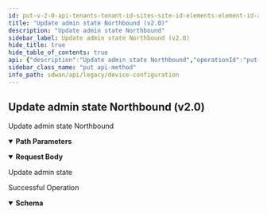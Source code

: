 ```yaml
---
id: put-v-2-0-api-tenants-tenant-id-sites-site-id-elements-element-id-admin-state
title: "Update admin state Northbound (v2.0)"
description: "Update admin state Northbound"
sidebar_label: Update admin state Northbound (v2.0)
hide_title: true
hide_table_of_contents: true
api: {"description":"Update admin state Northbound","operationId":"put-v2.0-api-tenants-tenant_id-sites-site_id-elements-element_id-admin_state","parameters":[{"description":"Tenant Id","in":"path","name":"tenant_id","required":true,"schema":{"description":"Tenant Id","type":"string"}},{"description":"Site Id","in":"path","name":"site_id","required":true,"schema":{"description":"Site Id","type":"string"}},{"description":"Element Id","in":"path","name":"element_id","required":true,"schema":{"description":"Element Id","type":"string"}}],"requestBody":{"content":{"application/json":{"schema":{"properties":{"admin_action":{"description":"Admin Action","enum":["ALLOCATE","CLAIM","BOUND","UNBOUND","DECLAIM","RETURN","REVOKE","RETIRE","STOCK","UPGRADE","REMANUFACTURE","DEFAULT","INVALID"],"type":"string"},"allowed_roles":{"description":"Allowed Roles","items":{"description":"Allowed Roles","enum":["NONE","HUB","SPOKE","PA_WE_BR","PA_WE_DC"],"type":"string"},"type":"array"},"cluster_insertion_mode":{"description":"Cluster Insertion Mode","type":"string"},"cluster_member_id":{"description":"Cluster Member Id","type":"string"},"connected":{"description":"Connected","type":"boolean"},"deployment_op":{"description":"Deployment Op","enum":["DECLAIM","UPGRADE","ABORT_UPGRADE","DEFAULT","INVALID","REBIND","READY","IN_SERVICE","REUNBIND","RENEW_CIC","ABORT_CELLULARMODULE_FIRMWARE_UPGRADE","FIPS_AUTO","NON_FIPS_AUTO","FIPS_MANUAL","NON_FIPS_MANUAL"],"type":"string"},"description":{"description":"Description: Size(max = 256, error = DESCRIPTION_EXCEEDS_LIMIT: Description length exceeds limit, min = 0) ","type":"string"},"hw_id":{"description":"Hw Id","type":"string"},"id":{"description":"Id","type":"string"},"model_name":{"description":"Model Name","type":"string"},"name":{"description":"Name: Size(max = 128, error = NAME_EXCEEDS_LIMIT: Name of the resource exceeds limit., min = 0) ","type":"string"},"role":{"description":"Role","enum":["NONE","HUB","SPOKE","PA_WE_BR","PA_WE_DC"],"type":"string"},"serial_number":{"description":"Serial Number","type":"string"},"site_id":{"description":"Site Id: Digits(fraction = 0, integer = 50, SITEID_INVALID) NotNull ","type":"string"},"software_version":{"description":"Software Version","type":"string"},"state":{"description":"State","enum":["ACTIVE_INIT","ACTIVE_INVENTORY_IN_PROGRESS","ACTIVE_INVENTORY_OPERATION_FAILED","ACTIVE_INVENTORY_GET_PENDING","ACTIVE_INVENTORY_GET_COMPLETE","ACTIVE_INVENTORY_POST_PENDING","ACTIVE_INTF_CONFIG_GET_FAILED","ACTIVE_INTF_STATE_GET_FAILED","ACTIVE_READY","ACTIVE_BOUND_IN_PROGRESS","ACTIVE_UNBOUND_IN_PROGRESS","ACTIVE_UNBOUND_FROM_SITE_FAILED","ACTIVE_BOUND_TO_SITE","ACTIVE_BOUND_TO_SITE_FAILED","OOS","ACTIVE_DECLAIM_IN_PROGRESS"],"type":"string"}},"required":["site_id"]}}},"description":"Update admin state"},"responses":{"200":{"content":{"application/json":{"schema":{"properties":{"admin_action":{"description":"Admin Action","enum":["ALLOCATE","CLAIM","BOUND","UNBOUND","DECLAIM","RETURN","REVOKE","RETIRE","STOCK","UPGRADE","REMANUFACTURE","DEFAULT","INVALID"],"type":"string"},"allowed_roles":{"description":"Allowed Roles","items":{"description":"Allowed Roles","enum":["NONE","HUB","SPOKE","PA_WE_BR","PA_WE_DC"],"type":"string"},"type":"array"},"cluster_insertion_mode":{"description":"Cluster Insertion Mode","type":"string"},"cluster_member_id":{"description":"Cluster Member Id","type":"string"},"connected":{"description":"Connected","type":"boolean"},"deployment_op":{"description":"Deployment Op","enum":["DECLAIM","UPGRADE","ABORT_UPGRADE","DEFAULT","INVALID","REBIND","READY","IN_SERVICE","REUNBIND","RENEW_CIC","ABORT_CELLULARMODULE_FIRMWARE_UPGRADE","FIPS_AUTO","NON_FIPS_AUTO","FIPS_MANUAL","NON_FIPS_MANUAL"],"type":"string"},"description":{"description":"Description: Size(max = 256, error = DESCRIPTION_EXCEEDS_LIMIT: Description length exceeds limit, min = 0) ","type":"string"},"hw_id":{"description":"Hw Id","type":"string"},"id":{"description":"Id","type":"string"},"model_name":{"description":"Model Name","type":"string"},"name":{"description":"Name: Size(max = 128, error = NAME_EXCEEDS_LIMIT: Name of the resource exceeds limit., min = 0) ","type":"string"},"role":{"description":"Role","enum":["NONE","HUB","SPOKE","PA_WE_BR","PA_WE_DC"],"type":"string"},"serial_number":{"description":"Serial Number","type":"string"},"site_id":{"description":"Site Id: Digits(fraction = 0, integer = 50, SITEID_INVALID) NotNull ","type":"string"},"software_version":{"description":"Software Version","type":"string"},"state":{"description":"State","enum":["ACTIVE_INIT","ACTIVE_INVENTORY_IN_PROGRESS","ACTIVE_INVENTORY_OPERATION_FAILED","ACTIVE_INVENTORY_GET_PENDING","ACTIVE_INVENTORY_GET_COMPLETE","ACTIVE_INVENTORY_POST_PENDING","ACTIVE_INTF_CONFIG_GET_FAILED","ACTIVE_INTF_STATE_GET_FAILED","ACTIVE_READY","ACTIVE_BOUND_IN_PROGRESS","ACTIVE_UNBOUND_IN_PROGRESS","ACTIVE_UNBOUND_FROM_SITE_FAILED","ACTIVE_BOUND_TO_SITE","ACTIVE_BOUND_TO_SITE_FAILED","OOS","ACTIVE_DECLAIM_IN_PROGRESS"],"type":"string"}},"required":["site_id"]}}},"description":"Successful Operation"}},"tags":["Device Configuration"],"method":"put","path":"/v2.0/api/tenants/{tenant_id}/sites/{site_id}/elements/{element_id}/admin_state","servers":[{"url":"https://api.us.cloudgenix.com"}],"jsonRequestBodyExample":{"admin_action":"ALLOCATE","allowed_roles":["NONE"],"cluster_insertion_mode":"string","cluster_member_id":"string","connected":true,"deployment_op":"DECLAIM","description":"string","hw_id":"string","id":"string","model_name":"string","name":"string","role":"NONE","serial_number":"string","site_id":"string","software_version":"string","state":"ACTIVE_INIT"},"info":{"contact":{},"description":"List of APIs used to manage your device software to upgrade, retrieve available software images, and upgrade status information.","title":"Device Configuration","version":"Latest"},"postman":{"name":"Update admin state Northbound (v2.0)","description":{"content":"Update admin state Northbound","type":"text/plain"},"url":{"path":["v2.0","api","tenants",":tenant_id","sites",":site_id","elements",":element_id","admin_state"],"host":["{{baseUrl}}"],"query":[],"variable":[{"disabled":false,"description":{"content":"(Required) Tenant Id","type":"text/plain"},"type":"any","value":"","key":"tenant_id"},{"disabled":false,"description":{"content":"(Required) Site Id","type":"text/plain"},"type":"any","value":"","key":"site_id"},{"disabled":false,"description":{"content":"(Required) Element Id","type":"text/plain"},"type":"any","value":"","key":"element_id"}]},"header":[{"key":"Content-Type","value":"application/json"},{"key":"Accept","value":"application/json"}],"method":"PUT","body":{"mode":"raw","raw":"\"\"","options":{"raw":{"language":"json"}}}}}
sidebar_class_name: "put api-method"
info_path: sdwan/api/legacy/device-configuration
---
```



## Update admin state Northbound (v2.0)



Update admin state Northbound

<details style={{"marginBottom":"1rem"}} data-collapsed={false} open={true}><summary style={{}}><strong>Path Parameters</strong></summary><div><ul><ParamsItem className={"paramsItem"} param={{"description":"Tenant Id","in":"path","name":"tenant_id","required":true,"schema":{"description":"Tenant Id","type":"string"}}}></ParamsItem><ParamsItem className={"paramsItem"} param={{"description":"Site Id","in":"path","name":"site_id","required":true,"schema":{"description":"Site Id","type":"string"}}}></ParamsItem><ParamsItem className={"paramsItem"} param={{"description":"Element Id","in":"path","name":"element_id","required":true,"schema":{"description":"Element Id","type":"string"}}}></ParamsItem></ul></div></details><MimeTabs><TabItem label={"application/json"} value={"application/json-schema"}><details style={{}} data-collapsed={false} open={true}><summary style={{"textAlign":"left"}}><strong>Request Body</strong></summary><div style={{"textAlign":"left","marginLeft":"1rem"}}><div style={{"marginTop":"1rem","marginBottom":"1rem"}}>

Update admin state

</div></div><ul style={{"marginLeft":"1rem"}}><SchemaItem collapsible={false} name={"admin_action"} required={false} schemaDescription={"Admin Action"} schemaName={"string"} qualifierMessage={"**Possible values:** [`ALLOCATE`, `CLAIM`, `BOUND`, `UNBOUND`, `DECLAIM`, `RETURN`, `REVOKE`, `RETIRE`, `STOCK`, `UPGRADE`, `REMANUFACTURE`, `DEFAULT`, `INVALID`]"} defaultValue={undefined}></SchemaItem><SchemaItem collapsible={false} name={"allowed_roles"} required={false} schemaDescription={"Allowed Roles"} schemaName={"string[]"} qualifierMessage={"**Possible values:** [`NONE`, `HUB`, `SPOKE`, `PA_WE_BR`, `PA_WE_DC`]"} defaultValue={undefined}></SchemaItem><SchemaItem collapsible={false} name={"cluster_insertion_mode"} required={false} schemaDescription={"Cluster Insertion Mode"} schemaName={"string"} qualifierMessage={undefined} defaultValue={undefined}></SchemaItem><SchemaItem collapsible={false} name={"cluster_member_id"} required={false} schemaDescription={"Cluster Member Id"} schemaName={"string"} qualifierMessage={undefined} defaultValue={undefined}></SchemaItem><SchemaItem collapsible={false} name={"connected"} required={false} schemaDescription={"Connected"} schemaName={"boolean"} qualifierMessage={undefined} defaultValue={undefined}></SchemaItem><SchemaItem collapsible={false} name={"deployment_op"} required={false} schemaDescription={"Deployment Op"} schemaName={"string"} qualifierMessage={"**Possible values:** [`DECLAIM`, `UPGRADE`, `ABORT_UPGRADE`, `DEFAULT`, `INVALID`, `REBIND`, `READY`, `IN_SERVICE`, `REUNBIND`, `RENEW_CIC`, `ABORT_CELLULARMODULE_FIRMWARE_UPGRADE`, `FIPS_AUTO`, `NON_FIPS_AUTO`, `FIPS_MANUAL`, `NON_FIPS_MANUAL`]"} defaultValue={undefined}></SchemaItem><SchemaItem collapsible={false} name={"description"} required={false} schemaDescription={"Description: Size(max = 256, error = DESCRIPTION_EXCEEDS_LIMIT: Description length exceeds limit, min = 0) "} schemaName={"string"} qualifierMessage={undefined} defaultValue={undefined}></SchemaItem><SchemaItem collapsible={false} name={"hw_id"} required={false} schemaDescription={"Hw Id"} schemaName={"string"} qualifierMessage={undefined} defaultValue={undefined}></SchemaItem><SchemaItem collapsible={false} name={"id"} required={false} schemaDescription={"Id"} schemaName={"string"} qualifierMessage={undefined} defaultValue={undefined}></SchemaItem><SchemaItem collapsible={false} name={"model_name"} required={false} schemaDescription={"Model Name"} schemaName={"string"} qualifierMessage={undefined} defaultValue={undefined}></SchemaItem><SchemaItem collapsible={false} name={"name"} required={false} schemaDescription={"Name: Size(max = 128, error = NAME_EXCEEDS_LIMIT: Name of the resource exceeds limit., min = 0) "} schemaName={"string"} qualifierMessage={undefined} defaultValue={undefined}></SchemaItem><SchemaItem collapsible={false} name={"role"} required={false} schemaDescription={"Role"} schemaName={"string"} qualifierMessage={"**Possible values:** [`NONE`, `HUB`, `SPOKE`, `PA_WE_BR`, `PA_WE_DC`]"} defaultValue={undefined}></SchemaItem><SchemaItem collapsible={false} name={"serial_number"} required={false} schemaDescription={"Serial Number"} schemaName={"string"} qualifierMessage={undefined} defaultValue={undefined}></SchemaItem><SchemaItem collapsible={false} name={"site_id"} required={true} schemaDescription={"Site Id: Digits(fraction = 0, integer = 50, SITEID_INVALID) NotNull "} schemaName={"string"} qualifierMessage={undefined} defaultValue={undefined}></SchemaItem><SchemaItem collapsible={false} name={"software_version"} required={false} schemaDescription={"Software Version"} schemaName={"string"} qualifierMessage={undefined} defaultValue={undefined}></SchemaItem><SchemaItem collapsible={false} name={"state"} required={false} schemaDescription={"State"} schemaName={"string"} qualifierMessage={"**Possible values:** [`ACTIVE_INIT`, `ACTIVE_INVENTORY_IN_PROGRESS`, `ACTIVE_INVENTORY_OPERATION_FAILED`, `ACTIVE_INVENTORY_GET_PENDING`, `ACTIVE_INVENTORY_GET_COMPLETE`, `ACTIVE_INVENTORY_POST_PENDING`, `ACTIVE_INTF_CONFIG_GET_FAILED`, `ACTIVE_INTF_STATE_GET_FAILED`, `ACTIVE_READY`, `ACTIVE_BOUND_IN_PROGRESS`, `ACTIVE_UNBOUND_IN_PROGRESS`, `ACTIVE_UNBOUND_FROM_SITE_FAILED`, `ACTIVE_BOUND_TO_SITE`, `ACTIVE_BOUND_TO_SITE_FAILED`, `OOS`, `ACTIVE_DECLAIM_IN_PROGRESS`]"} defaultValue={undefined}></SchemaItem></ul></details></TabItem></MimeTabs><div><ApiTabs><TabItem label={"200"} value={"200"}><div>

Successful Operation

</div><div><MimeTabs groupId={"mime-type"}><TabItem label={"application/json"} value={"application/json"}><SchemaTabs groupId={"schema-tabs"}><TabItem label={"Schema"} value={"Schema"}><details style={{}} data-collapsed={false} open={true}><summary style={{"textAlign":"left"}}><strong>Schema</strong></summary><div style={{"textAlign":"left","marginLeft":"1rem"}}></div><ul style={{"marginLeft":"1rem"}}><SchemaItem collapsible={false} name={"admin_action"} required={false} schemaDescription={"Admin Action"} schemaName={"string"} qualifierMessage={"**Possible values:** [`ALLOCATE`, `CLAIM`, `BOUND`, `UNBOUND`, `DECLAIM`, `RETURN`, `REVOKE`, `RETIRE`, `STOCK`, `UPGRADE`, `REMANUFACTURE`, `DEFAULT`, `INVALID`]"} defaultValue={undefined}></SchemaItem><SchemaItem collapsible={false} name={"allowed_roles"} required={false} schemaDescription={"Allowed Roles"} schemaName={"string[]"} qualifierMessage={"**Possible values:** [`NONE`, `HUB`, `SPOKE`, `PA_WE_BR`, `PA_WE_DC`]"} defaultValue={undefined}></SchemaItem><SchemaItem collapsible={false} name={"cluster_insertion_mode"} required={false} schemaDescription={"Cluster Insertion Mode"} schemaName={"string"} qualifierMessage={undefined} defaultValue={undefined}></SchemaItem><SchemaItem collapsible={false} name={"cluster_member_id"} required={false} schemaDescription={"Cluster Member Id"} schemaName={"string"} qualifierMessage={undefined} defaultValue={undefined}></SchemaItem><SchemaItem collapsible={false} name={"connected"} required={false} schemaDescription={"Connected"} schemaName={"boolean"} qualifierMessage={undefined} defaultValue={undefined}></SchemaItem><SchemaItem collapsible={false} name={"deployment_op"} required={false} schemaDescription={"Deployment Op"} schemaName={"string"} qualifierMessage={"**Possible values:** [`DECLAIM`, `UPGRADE`, `ABORT_UPGRADE`, `DEFAULT`, `INVALID`, `REBIND`, `READY`, `IN_SERVICE`, `REUNBIND`, `RENEW_CIC`, `ABORT_CELLULARMODULE_FIRMWARE_UPGRADE`, `FIPS_AUTO`, `NON_FIPS_AUTO`, `FIPS_MANUAL`, `NON_FIPS_MANUAL`]"} defaultValue={undefined}></SchemaItem><SchemaItem collapsible={false} name={"description"} required={false} schemaDescription={"Description: Size(max = 256, error = DESCRIPTION_EXCEEDS_LIMIT: Description length exceeds limit, min = 0) "} schemaName={"string"} qualifierMessage={undefined} defaultValue={undefined}></SchemaItem><SchemaItem collapsible={false} name={"hw_id"} required={false} schemaDescription={"Hw Id"} schemaName={"string"} qualifierMessage={undefined} defaultValue={undefined}></SchemaItem><SchemaItem collapsible={false} name={"id"} required={false} schemaDescription={"Id"} schemaName={"string"} qualifierMessage={undefined} defaultValue={undefined}></SchemaItem><SchemaItem collapsible={false} name={"model_name"} required={false} schemaDescription={"Model Name"} schemaName={"string"} qualifierMessage={undefined} defaultValue={undefined}></SchemaItem><SchemaItem collapsible={false} name={"name"} required={false} schemaDescription={"Name: Size(max = 128, error = NAME_EXCEEDS_LIMIT: Name of the resource exceeds limit., min = 0) "} schemaName={"string"} qualifierMessage={undefined} defaultValue={undefined}></SchemaItem><SchemaItem collapsible={false} name={"role"} required={false} schemaDescription={"Role"} schemaName={"string"} qualifierMessage={"**Possible values:** [`NONE`, `HUB`, `SPOKE`, `PA_WE_BR`, `PA_WE_DC`]"} defaultValue={undefined}></SchemaItem><SchemaItem collapsible={false} name={"serial_number"} required={false} schemaDescription={"Serial Number"} schemaName={"string"} qualifierMessage={undefined} defaultValue={undefined}></SchemaItem><SchemaItem collapsible={false} name={"site_id"} required={false} schemaDescription={"Site Id: Digits(fraction = 0, integer = 50, SITEID_INVALID) NotNull "} schemaName={"string"} qualifierMessage={undefined} defaultValue={undefined}></SchemaItem><SchemaItem collapsible={false} name={"software_version"} required={false} schemaDescription={"Software Version"} schemaName={"string"} qualifierMessage={undefined} defaultValue={undefined}></SchemaItem><SchemaItem collapsible={false} name={"state"} required={false} schemaDescription={"State"} schemaName={"string"} qualifierMessage={"**Possible values:** [`ACTIVE_INIT`, `ACTIVE_INVENTORY_IN_PROGRESS`, `ACTIVE_INVENTORY_OPERATION_FAILED`, `ACTIVE_INVENTORY_GET_PENDING`, `ACTIVE_INVENTORY_GET_COMPLETE`, `ACTIVE_INVENTORY_POST_PENDING`, `ACTIVE_INTF_CONFIG_GET_FAILED`, `ACTIVE_INTF_STATE_GET_FAILED`, `ACTIVE_READY`, `ACTIVE_BOUND_IN_PROGRESS`, `ACTIVE_UNBOUND_IN_PROGRESS`, `ACTIVE_UNBOUND_FROM_SITE_FAILED`, `ACTIVE_BOUND_TO_SITE`, `ACTIVE_BOUND_TO_SITE_FAILED`, `OOS`, `ACTIVE_DECLAIM_IN_PROGRESS`]"} defaultValue={undefined}></SchemaItem></ul></details></TabItem><TabItem label={"Example (from schema)"} value={"Example (from schema)"}><ResponseSamples responseExample={"{\n  \"admin_action\": \"ALLOCATE\",\n  \"allowed_roles\": [\n    \"NONE\"\n  ],\n  \"cluster_insertion_mode\": \"string\",\n  \"cluster_member_id\": \"string\",\n  \"connected\": true,\n  \"deployment_op\": \"DECLAIM\",\n  \"description\": \"string\",\n  \"hw_id\": \"string\",\n  \"id\": \"string\",\n  \"model_name\": \"string\",\n  \"name\": \"string\",\n  \"role\": \"NONE\",\n  \"serial_number\": \"string\",\n  \"site_id\": \"string\",\n  \"software_version\": \"string\",\n  \"state\": \"ACTIVE_INIT\"\n}"} language={"json"}></ResponseSamples></TabItem></SchemaTabs></TabItem></MimeTabs></div></TabItem></ApiTabs></div>
      